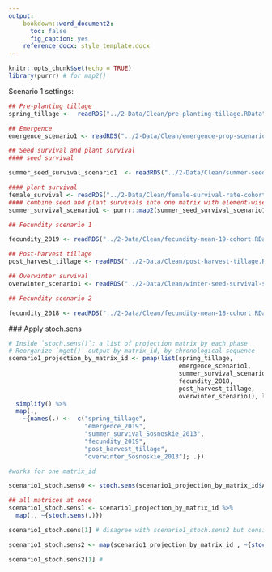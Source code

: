 ```yaml
---
output:
    bookdown::word_document2:
      toc: false
      fig_caption: yes
    reference_docx: style_template.docx
---
```


```r
knitr::opts_chunk$set(echo = TRUE)
library(purrr) # for map2()
```

Scenario 1 settings:


```r

## Pre-planting tillage 
spring_tillage <-  readRDS("../2-Data/Clean/pre-planting-tillage.RData")

## Emergence 
emergence_scenario1 <- readRDS("../2-Data/Clean/emergence-prop-scenario1.RData")

## Seed survival and plant survival 
#### seed survival 

summer_seed_survival_scenario1  <- readRDS("../2-Data/Clean/summer-seed-survival-scenario1.RData")

#### plant survival
female_survival <- readRDS("../2-Data/Clean/female-survival-rate-cohort-equal.RData")
#### combine seed and plant survivals into one matrix with element-wise multiplication 
summer_survival_scenario1 <- purrr::map2(summer_seed_survival_scenario1 , female_survival, `*`)

## Fecundity scenario 1

fecundity_2019 <- readRDS("../2-Data/Clean/fecundity-mean-19-cohort.RData")

## Post-harvest tillage
post_harvest_tillage <- readRDS("../2-Data/Clean/post-harvest-tillage.RData")

## Overwinter survival 
overwinter_scenario1 <- readRDS("../2-Data/Clean/winter-seed-survival-scenario1.RData")


```


```r
## Fecundity scenario 2

fecundity_2018 <- readRDS("../2-Data/Clean/fecundity-mean-18-cohort.RData")
```


 ### Apply stoch.sens
 
```r
# Inside `stoch.sens()`: a list of projection matrix by each phase
# Reorganize `mget()` output by matrix_id, by chronological sequence
scenario1_projection_by_matrix_id <- pmap(list(spring_tillage,
                                               emergence_scenario1,
                                               summer_survival_scenario1,
                                               fecundity_2018,
                                               post_harvest_tillage,
                                               overwinter_scenario1), list) %>% 
  simplify() %>%
  map(.,
    ~{names(.) <-  c("spring_tillage",
                     "emergence_2019",
                     "summer_survival_Sosnoskie_2013",
                     "fecundity_2019",
                     "post_harvest_tillage",
                     "overwinter_Sosnoskie_2013"); .})

#works for one matrix_id

scenario1_stoch.sens0 <- stoch.sens(scenario1_projection_by_matrix_id$A4_conv) #but result is different from `pmap`

## all matrices at once
scenario1_stoch.sens1 <- scenario1_projection_by_matrix_id %>%
  map(., ~{stoch.sens(.)})

scenario1_stoch.sens[1] # disagree with scenario1_stoch.sens2 but consistent with scenario1_stoch.sens0

scenario1_stoch.sens2 <- map(scenario1_projection_by_matrix_id , ~{stoch.sens(.x)})

scenario1_stoch.sens2[1] #  


```


